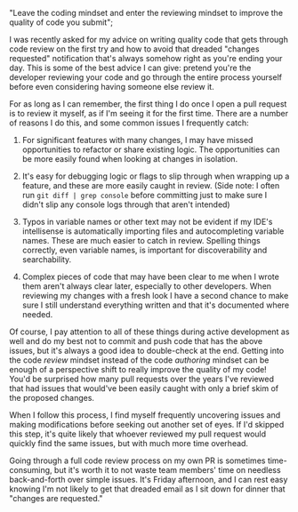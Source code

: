   "Leave the coding mindset and enter the reviewing mindset to improve the quality of code you submit";

I was recently asked for my advice on writing quality code that gets through code review on the first try and how to avoid that dreaded "changes requested" notification that's always somehow right as you're ending your day. This is some of the best advice I can give: pretend you're the developer reviewing your code and go through the entire process yourself before even considering having someone else review it.

For as long as I can remember, the first thing I do once I open a pull request is to review it myself, as if I'm seeing it for the first time. There are a number of reasons I do this, and some common issues I frequently catch:

1. For significant features with many changes, I may have missed opportunities to refactor or share existing logic. The opportunities can be more easily found when looking at changes in isolation.

2. It's easy for debugging logic or flags to slip through when wrapping up a feature, and these are more easily caught in review. (Side note: I often run `git diff | grep console` before committing just to make sure I didn't slip any console logs through that aren't intended)

3. Typos in variable names or other text may not be evident if my IDE's intellisense is automatically importing files and autocompleting variable names. These are much easier to catch in review. Spelling things correctly, even variable names, is important for discoverability and searchability.

4. Complex pieces of code that may have been clear to me when I wrote them aren't always clear later, especially to other developers. When reviewing my changes with a fresh look I have a second chance to make sure I still understand everything written and that it's documented where needed.

Of course, I pay attention to all of these things during active development as well and do my best not to commit and push code that has the above issues, but it's always a good idea to double-check at the end. Getting into the code _review_ mindset instead of the code _authoring_ mindset can be enough of a perspective shift to really improve the quality of my code! You'd be surprised how many pull requests over the years I've reviewed that had issues that would've been easily caught with only a brief skim of the proposed changes.

When I follow this process, I find myself frequently uncovering issues and making modifications before seeking out another set of eyes. If I'd skipped this step, it's quite likely that whoever reviewed my pull request would quickly find the same issues, but with much more time overhead.

Going through a full code review process on my own PR is sometimes time-consuming, but it's worth it to not waste team members' time on needless back-and-forth over simple issues. It's Friday afternoon, and I can rest easy knowing I'm not likely to get that dreaded email as I sit down for dinner that "changes are requested."
